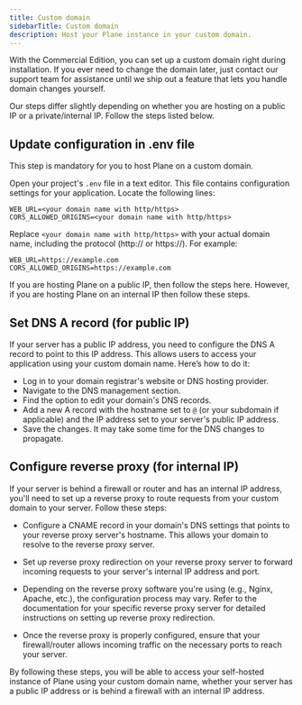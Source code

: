 ```yaml
---
title: Custom domain
sidebarTitle: Custom domain
description: Host your Plane instance in your custom domain. 
---
```

<Note>
With the Commercial Edition, you can set up a custom domain right during installation. If you ever need to change the domain later, just contact our support team for assistance until we ship out a feature that lets you handle domain changes yourself.
</Note>

<Accordion title="Community Edition">

Our steps differ slightly depending on whether you are hosting on a public IP or a private/internal IP. Follow the steps listed below.

## Update configuration in .env file

<Warning>This step is mandatory for you to host Plane on a custom domain.</Warning>

Open your project's `.env` file in a text editor. This file contains configuration settings for your application. Locate the following lines:

```
WEB_URL=<your domain name with http/https>
CORS_ALLOWED_ORIGINS=<your domain name with http/https>
```

Replace `<your domain name with http/https>` with your actual domain name, including the protocol (http:// or https://). For example:

```
WEB_URL=https://example.com
CORS_ALLOWED_ORIGINS=https://example.com
```

If you are hosting Plane on a public IP, then follow the steps here. However, if you are hosting Plane on an internal IP then follow these steps.

## Set DNS A record (for public IP)

If your server has a public IP address, you need to configure the DNS A record to point to this IP address. This allows users to access your application using your custom domain name. Here’s how to do it:

- Log in to your domain registrar's website or DNS hosting provider.
- Navigate to the DNS management section.
- Find the option to edit your domain's DNS records.
- Add a new A record with the hostname set to `@` (or your subdomain if applicable) and the IP address set to your server's public IP address.
- Save the changes. It may take some time for the DNS changes to propagate.

## Configure reverse proxy (for internal IP)

If your server is behind a firewall or router and has an internal IP address, you'll need to set up a reverse proxy to route requests from your custom domain to your server. Follow these steps:

- Configure a CNAME record in your domain's DNS settings that points to your reverse proxy server's hostname. This allows your domain to resolve to the reverse proxy server.

- Set up reverse proxy redirection on your reverse proxy server to forward incoming requests to your server's internal IP address and port.

- Depending on the reverse proxy software you're using (e.g., Nginx, Apache, etc.), the configuration process may vary. Refer to the documentation for your specific reverse proxy server for detailed instructions on setting up reverse proxy redirection.

- Once the reverse proxy is properly configured, ensure that your firewall/router allows incoming traffic on the necessary ports to reach your server.

By following these steps, you will be able to access your self-hosted instance of Plane using your custom domain name, whether your server has a public IP address or is behind a firewall with an internal IP address.

</Accordion> 